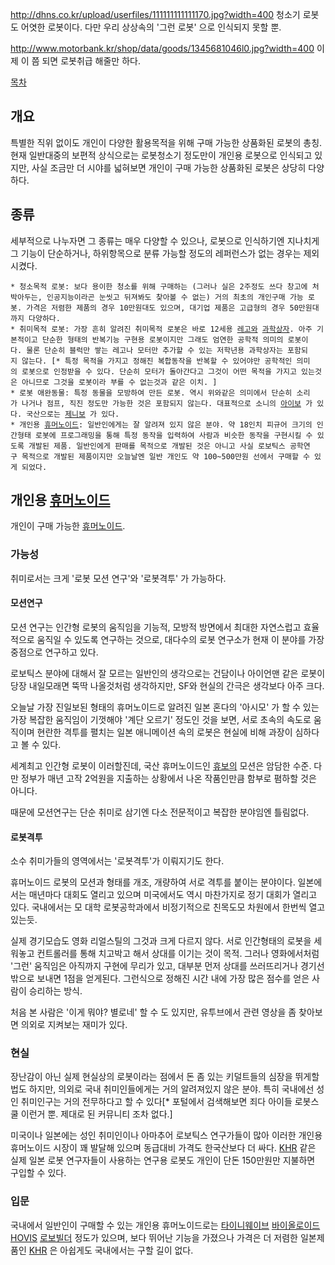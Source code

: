 http://dhns.co.kr/upload/userfiles/111111111111170.jpg?width=400
청소기 로봇도 어엿한 로봇이다. 다만 우리 상상속의 '그런 로봇' 으로 인식되지 못할 뿐.

http://www.motorbank.kr/shop/data/goods/1345681046l0.jpg?width=400
이제 이 쯤 되면 로봇취급 해줄만 하다.

[[목차]]

== 개요 ==
특별한 직위 없이도 개인이 다양한 활용목적을 위해 구매 가능한 상품화된 로봇의 총칭. 현재 일반대중의 보편적 상식으로는 로봇청소기 정도만이 개인용 로봇으로 인식되고 있지만, 사실 조금만 더 시야를 넓혀보면 개인이 구매 가능한 상품화된 로봇은 상당히 다양하다.
== 종류 ==
세부적으로 나누자면 그 종류는 매우 다양할 수 있으나, 로봇으로 인식하기엔 지나치게 그 기능이 단순하거나, 하위항목으로 분류 가능할 정도의 레퍼런스가 없는 경우는 제외시켰다.

 * 청소목적 로봇: 보다 용이한 청소를 위해 구매하는 (그러나 실은 2주정도 쓰다 창고에 처박아두는, 인공지능이라곤 눈씻고 뒤져봐도 찾아볼 수 없는) 거의 최초의 개인구매 가능 로봇. 가격은 저렴한 제품의 경우 10만원대도 있으며, 대기업 제품은 고급형의 경우 50만원대까지 다양하다.
 * 취미목적 로봇: 가장 흔히 알려진 취미목적 로봇은 바로 12세용 [[레고]]와 [[과학상자]]. 아주 기본적이고 단순한 형태의 반복기능 구현용 로봇이지만 그래도 엄연한 공학적 의미의 로봇이다. 물론 단순히 블럭만 쌓는 레고나 모터만 추가할 수 있는 저학년용 과학상자는 포함되지 않는다. [* 특정 목적을 가지고 정해진 복합동작을 반복할 수 있어야만 공학적인 의미의 로봇으로 인정받을 수 있다. 단순히 모터가 돌아간다고 그것이 어떤 목적을 가지고 있는것은 아니므로 그것을 로봇이라 부를 수 없는것과 같은 이치. ]
 * 로봇 애완동물: 특정 동물을 모방하여 만든 로봇. 역시 위와같은 의미에서 단순히 소리가 나거나 점프, 직진 정도만 가능한 것은 포함되지 않는다. 대표적으로 소니의 [[아이보]] 가 있다. 국산으로는 [[제니보]] 가 있다.
 * 개인용 [[휴머노이드]]: 일반인에게는 잘 알려져 있지 않은 분야. 약 18인치 피규어 크기의 인간형태 로봇에 프로그래밍을 통해 특정 동작을 입력하여 사람과 비슷한 동작을 구현시킬 수 있도록 개발된 제품. 일반인에게 판매를 목적으로 개발된 것은 아니고 사실 로보틱스 공학연구 목적으로 개발된 제품이지만 오늘날엔 일반 개인도 약 100~500만원 선에서 구매할 수 있게 되었다.
== 개인용 [[휴머노이드]] ==
개인이 구매 가능한 [[휴머노이드]].
=== 가능성 ===
취미로서는 크게 '로봇 모션 연구'와 '로봇격투' 가 가능하다.
==== 모션연구 ====
모션 연구는 인간형 로봇의 움직임을 기능적, 모방적 방면에서 최대한 자연스럽고 효율적으로 움직일 수 있도록 연구하는 것으로, 대다수의 로봇 연구소가 현재 이 분야를 가장 중점으로 연구하고 있다.

로보틱스 분야에 대해서 잘 모르는 일반인의 생각으로는 건담이나 아이언맨 같은 로봇이 당장 내일모래면 뚝딱 나올것처럼 생각하지만, SF와 현실의 간극은 생각보다 아주 크다.

오늘날 가장 진일보된 형태의 휴머노이드로 알려진 일본 혼다의 '아시모' 가 할 수 있는 가장 복잡한 움직임이 기껏해야 '계단 오르기' 정도인 것을 보면, 서로 초속의 속도로 움직이며 현란한 격투를 펼치는 일본 애니메이션 속의 로봇은 현실에 비해 과장이 심하다고 볼 수 있다.

세계최고 인간형 로봇이 이러할진데, 국산 휴머노이드인 [[휴보]]의 모션은 암담한 수준. 다만 정부가 매년 고작 2억원을 지출하는 상황에서 나온 작품인만큼 함부로 폄하할 것은 아니다.

때문에 모션연구는 단순 취미로 삼기엔 다소 전문적이고 복잡한 분야임엔 틀림없다.
==== 로봇격투 ====
소수 취미가들의 영역에서는 '로봇격투'가 이뤄지기도 한다.

휴머노이드 로봇의 모션과 형태를 개조, 개량하여 서로 격투를 붙이는 분야이다. 일본에서는 매년마다 대회도 열리고 있으며 미국에서도 역시 마찬가지로 정기 대회가 열리고 있다. 국내에서는 모 대학 로봇공학과에서 비정기적으로 친목도모 차원에서 한번씩 열고있는듯.

실제 경기모습도 영화 리얼스틸의 그것과 크게 다르지 않다. 서로 인간형태의 로봇을 세워놓고 컨트롤러를 통해 치고박고 해서 상대를 이기는 것이 목적. 그러나 영화에서처럼 '그런' 움직임은 아직까지 구현에 무리가 있고, 대부분 먼저 상대를 쓰러뜨리거나 경기선 밖으로 보내면 1점을 얻게된다. 그런식으로 정해진 시간 내에 가장 많은 점수를 얻은 사람이 승리하는 방식.

처음 본 사람은 '이게 뭐야? 별로네' 할 수 도 있지만, 유투브에서 관련 영상을 좀 찾아보면 의외로 지켜보는 재미가 있다. 
=== 현실 ===
장난감이 아닌 실제 현실상의 로봇이라는 점에서 돈 좀 있는 키덜트들의 심장을 뛰게할법도 하지만, 의외로 국내 취미인들에게는 거의 알려져있지 않은 분야. 특히 국내에선 성인 취미인구는 거의 전무하다고 할 수 있다[* 포털에서 검색해보면 죄다 아이들 로봇스쿨 이런거 뿐. 제대로 된 커뮤니티 조차 없다.]

미국이나 일본에는 성인 취미인이나 아마추어 로보틱스 연구가들이 많아 이러한 개인용 휴머노이드 시장이 꽤 발달해 있으며 동급대비 가격도 한국산보다 더 싸다. [[KHR]] 같은 실제 일본 로봇 연구자들이 사용하는 연구용 로봇도 개인이 단돈 150만원만 지불하면 구입할 수 있다.

=== 입문 ===
국내에서 일반인이 구매할 수 있는 개인용 휴머노이드로는 [[타이니웨이브]] [[바이올로이드]] [[HOVIS]] [[로보빌더]] 정도가 있으며, 보다 뛰어난 기능을 가졌으나 가격은 더 저렴한 일본제품인 [[KHR]] 은 아쉽게도 국내에서는 구할 길이 없다.
